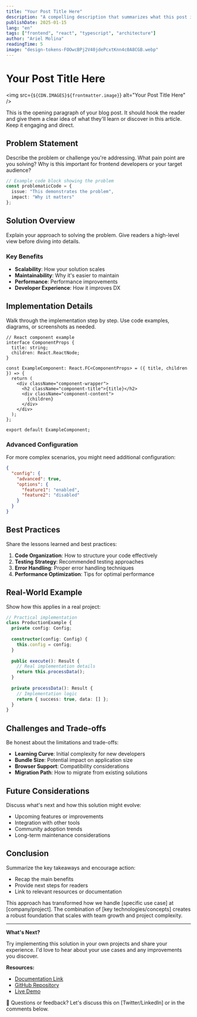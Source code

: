 ```yaml
---
title: "Your Post Title Here"
description: "A compelling description that summarizes what this post is about. This will be used for SEO and social sharing."
publishDate: 2025-01-15
lang: "en"
tags: ["frontend", "react", "typescript", "architecture"]
author: "Ariel Molina"
readingTime: 5
image: "design-tokens-FOOwcBPj2V40jdePcxtKnn4c0A8CGB.webp"
---
```



# Your Post Title Here

<img src={`${CDN.IMAGES}${frontmatter.image}`} alt="Your Post Title Here" />

This is the opening paragraph of your blog post. It should hook the reader and give them a clear idea of what they'll learn or discover in this article. Keep it engaging and direct.

## Problem Statement

Describe the problem or challenge you're addressing. What pain point are you solving? Why is this important for frontend developers or your target audience?

```typescript
// Example code block showing the problem
const problematicCode = {
  issue: "This demonstrates the problem",
  impact: "Why it matters"
};
```


## Solution Overview

Explain your approach to solving the problem. Give readers a high-level view before diving into details.

### Key Benefits

- **Scalability**: How your solution scales
- **Maintainability**: Why it's easier to maintain
- **Performance**: Performance improvements
- **Developer Experience**: How it improves DX

## Implementation Details

Walk through the implementation step by step. Use code examples, diagrams, or screenshots as needed.

```tsx
// React component example
interface ComponentProps {
  title: string;
  children: React.ReactNode;
}

const ExampleComponent: React.FC<ComponentProps> = ({ title, children }) => {
  return (
    <div className="component-wrapper">
      <h2 className="component-title">{title}</h2>
      <div className="component-content">
        {children}
      </div>
    </div>
  );
};

export default ExampleComponent;
```

### Advanced Configuration

For more complex scenarios, you might need additional configuration:

```json
{
  "config": {
    "advanced": true,
    "options": {
      "feature1": "enabled",
      "feature2": "disabled"
    }
  }
}
```

## Best Practices

Share the lessons learned and best practices:

1. **Code Organization**: How to structure your code effectively
2. **Testing Strategy**: Recommended testing approaches
3. **Error Handling**: Proper error handling techniques
4. **Performance Optimization**: Tips for optimal performance

## Real-World Example

Show how this applies in a real project:

```typescript
// Practical implementation
class ProductionExample {
  private config: Config;
  
  constructor(config: Config) {
    this.config = config;
  }
  
  public execute(): Result {
    // Real implementation details
    return this.processData();
  }
  
  private processData(): Result {
    // Implementation logic
    return { success: true, data: [] };
  }
}
```

## Challenges and Trade-offs

Be honest about the limitations and trade-offs:

- **Learning Curve**: Initial complexity for new developers
- **Bundle Size**: Potential impact on application size
- **Browser Support**: Compatibility considerations
- **Migration Path**: How to migrate from existing solutions

## Future Considerations

Discuss what's next and how this solution might evolve:

- Upcoming features or improvements
- Integration with other tools
- Community adoption trends
- Long-term maintenance considerations

## Conclusion

Summarize the key takeaways and encourage action:

- Recap the main benefits
- Provide next steps for readers
- Link to relevant resources or documentation

This approach has transformed how we handle [specific use case] at [company/project]. The combination of [key technologies/concepts] creates a robust foundation that scales with team growth and project complexity.

---

**What's Next?**

Try implementing this solution in your own projects and share your experience. I'd love to hear about your use cases and any improvements you discover.

**Resources:**

- [Documentation Link](https://example.com)
- [GitHub Repository](https://github.com/username/repo)
- [Live Demo](https://demo.example.com)

👋 Questions or feedback? Let's discuss this on [Twitter/LinkedIn] or in the comments below.
